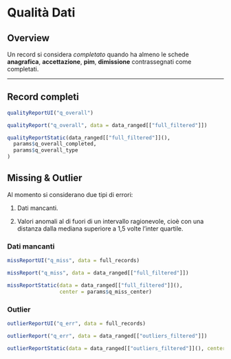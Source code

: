 # Qualità Dati {#quality .tabset .tabset-fade .tabset-pills}

## Overview {-}

Un record si considera _completato_ quando ha almeno le schede 
**anagrafica**, **accettazione**, **pim**, **dimissione** contrassegnati come completati.

---

## Record completi {.tabset .tabset-dropdown}

```r
qualityReportUI("q_overall")
```

```r
qualityReport("q_overall", data = data_ranged[["full_filtered"]])
```

```r
qualityReportStatic(data_ranged[["full_filtered"]](),
  params$q_overall_completed,
  params$q_overall_type
)
```



## Missing & Outlier {.tabset .tabset-dropdown}

Al momento si considerano due tipi di errori:

1. Dati mancanti.

2. Valori anomali al di fuori di un intervallo ragionevole, cioè con una distanza dalla mediana superiore a 1,5 volte l'inter quartile.


### Dati mancanti




```r
missReportUI("q_miss", data = full_records)
```

```r
missReport("q_miss", data = data_ranged[["full_filtered"]])
```

```r
missReportStatic(data = data_ranged[["full_filtered"]](),
                 center = params$q_miss_center)
```




### Outlier


```r
outlierReportUI("q_err", data = full_records)
```

```r
outlierReport("q_err", data = data_ranged[["outliers_filtered"]])
```

```r
outlierReportStatic(data = data_ranged[["outliers_filtered"]](), center = params$q_err_center)
```


